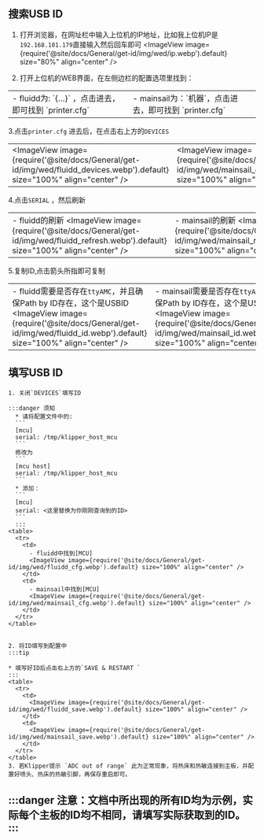 
## 搜索USB ID
1. 打开浏览器，在网址栏中输入上位机的IP地址，比如我上位机IP是`192.168.101.179`直接输入然后回车即可
  <ImageView image={require('@site/docs/General/get-id/img/wed/ip.webp').default} size="80%" align="center" /> 

2. 打开上位机的WEB界面，在左侧边栏的配置选项里找到：
  <table>
    <tr>
      <td>
        - fluidd为: `{…}` ，点击进去，即可找到 `printer.cfg`
        <ImageView image={require('@site/docs/General/get-id/img/fluidd-cfg.webp').default} size="100%" align="center" />
      </td>
      <td>
        - mainsail为：`机器`，点击进去，即可找到 `printer.cfg`
        <ImageView image={require('@site/docs/General/get-id/img/mainsail-cfg.webp').default} size="100%" align="center" />
      </td>
    </tr>
  </table>

  3.点击`printer.cfg` 进去后，在点击右上方的`DEVICES`
    <table>
      <tr>
        <td>
          <ImageView image={require('@site/docs/General/get-id/img/wed/fluidd_devices.webp').default} size="100%" align="center" />
        </td>
        <td>
          <ImageView image={require('@site/docs/General/get-id/img/wed/mainsail_devices.webp').default} size="100%" align="center" />
        </td>
      </tr>
    </table>

  4.点击`SERIAL` ，然后刷新
    <table>
      <tr>
        <td>
          - fluidd的刷新
          <ImageView image={require('@site/docs/General/get-id/img/wed/fluidd_refresh.webp').default} size="100%" align="center" />
        </td>
        <td>
          - mainsail的刷新
          <ImageView image={require('@site/docs/General/get-id/img/wed/mainsail_refresh.webp').default} size="100%" align="center" />
        </td>
      </tr>
    </table>

  5.复制ID,点击箭头所指即可复制
    <table>
      <tr>
        <td>
          - fluidd需要是否存在`ttyAMC`，并且确保Path by ID存在，这个是USBID
          <ImageView image={require('@site/docs/General/get-id/img/wed/fluidd_id.webp').default} size="100%" align="center" />
        </td>
        <td>
          - mainsail需要是否存在`ttyAMC`，并且确保Path by ID存在，这个是USBID
          <ImageView image={require('@site/docs/General/get-id/img/wed/mainsail_id.webp').default} size="100%" align="center" />
        </td>
      </tr>
    </table>

## 填写USB ID

    1. 关闭`DEVICES`填写ID

    :::danger 须知
      * 请将配置文件中的:  
      ```
      [mcu] 
      serial: /tmp/klipper_host_mcu
      ```  
      修改为
      ```
      [mcu host] 
      serial: /tmp/klipper_host_mcu
      ```
      * 添加：
      ```
      [mcu]
      serial: <这里替换为你刚刚查询到的ID>
      ```
      :::
    <table>
      <tr>
        <td>
          - fluidd中找到[MCU]
          <ImageView image={require('@site/docs/General/get-id/img/wed/fluidd_cfg.webp').default} size="100%" align="center" />
        </td>
        <td>
          - mainsail中找到[MCU]
          <ImageView image={require('@site/docs/General/get-id/img/wed/mainsail_cfg.webp').default} size="100%" align="center" />
        </td>
      </tr>
    </table>


    2. 将ID填写到配置中
    :::tip

    * 填写好ID后点击右上方的`SAVE & RESTART `
    :::
    <table>
      <tr>
        <td>
          <ImageView image={require('@site/docs/General/get-id/img/wed/fluidd_save.webp').default} size="100%" align="center" />
        </td>
        <td>
          <ImageView image={require('@site/docs/General/get-id/img/wed/mainsail_save.webp').default} size="100%" align="center" />
        </td>
      </tr>
    </table>
    3. 若Klipper提示 `ADC out of range` 此为正常现象，将热床和热敏连接到主板，并配置好喷头、热床的热敏引脚，再保存重启即可。

:::danger
注意：文档中所出现的所有ID均为示例，实际每个主板的ID均不相同，请填写实际获取到的ID。
:::
---

